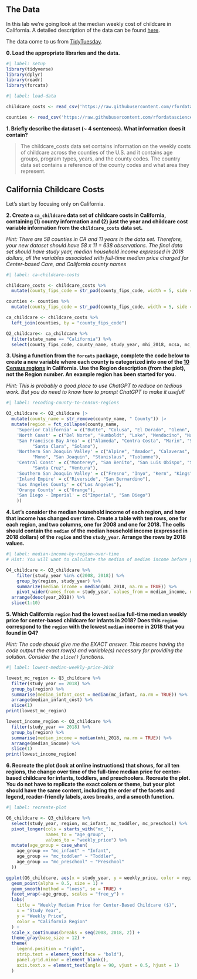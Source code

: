 ## The Data

In this lab we're going look at the median weekly cost of childcare in
California. A detailed description of the data can be found [here](https://github.com/rfordatascience/tidytuesday/blob/master/data/2023/2023-05-09/readme.md).

The data come to us from [TidyTuesday](https://github.com/rfordatascience/tidytuesday).

**0. Load the appropriate libraries and the data.**

```r
#| label: setup
library(tidyverse)
library(dplyr)
library(readr)
library(forcats)
```

```r
#| label: load-data

childcare_costs <- read_csv('https://raw.githubusercontent.com/rfordatascience/tidytuesday/master/data/2023/2023-05-09/childcare_costs.csv')

counties <- read_csv('https://raw.githubusercontent.com/rfordatascience/tidytuesday/master/data/2023/2023-05-09/counties.csv')
```

**1. Briefly describe the dataset (~ 4 sentences). What information does it contain?**

> The childcare_costs data set contains information on the weekly costs of childcare across the counties of the U.S. and it contains age groups, program types, years, and the county codes. The country data set contains a reference of the county codes and what area they represent.  

## California Childcare Costs

Let's start by focusing only on California.

**2. Create a `ca_childcare` data set of childcare costs in California, containing (1) county information and (2) just the year and childcare cost variable information from the `childcare_costs` data set.** 

*Hint: There are 58 counties in CA and 11 years in the data set. Therefore, your new dataset should have 58 x 11 = 638 observations. The final data set should have study year, median household income expressed in 2018 dollars, all the variables associated with full-time median price charged for Center-based Care, and California county names*

```r
#| label: ca-childcare-costs

childcare_costs <- childcare_costs %>%
  mutate(county_fips_code = str_pad(county_fips_code, width = 5, side = "left", pad = "0"))

counties <- counties %>%
  mutate(county_fips_code = str_pad(county_fips_code, width = 5, side = "left", pad = "0"))

ca_childcare <- childcare_costs %>%
  left_join(counties, by = "county_fips_code")

Q2_childcare<- ca_childcare %>%
  filter(state_name == "California") %>%
  select(county_fips_code, county_name, study_year, mhi_2018, mcsa, mc_infant, mc_toddler, mc_preschool)
```


**3. Using a function from the `forcats` package, complete the code below to create a new variable where each county is categorized into one of the [10 Census regions](https://census.ca.gov/regions/) in California. Use the Region description (from the plot), not the Region number. An example region has been started for you.**  

*Hint: This is probably a good place to use ChatGPT to reduce on tedious work. But you do need to know how to prompt ChatGPT to make it useful!*

```r
#| label: recoding-county-to-census-regions

Q3_childcare <- Q2_childcare |> 
  mutate(county_name = str_remove(county_name, " County")) |> 
  mutate(region = fct_collapse(county_name,
    'Superior California' = c("Butte", "Colusa", "El Dorado", "Glenn", "Lassen", "Modoc", "Nevada", "Placer", "Plumas", "Sacramento", "Shasta",   "Sierra", "Siskiyou", "Sutter", "Tehama", "Yolo", "Yuba"),
    'North Coast' = c("Del Norte", "Humboldt", "Lake", "Mendocino", "Napa", "Sonoma", "Trinity"),
    'San Francisco Bay Area' = c("Alameda", "Contra Costa", "Marin", "San Francisco", "San Mateo",
          "Santa Clara", "Solano"),
    'Northern San Joaquin Valley' = c("Alpine", "Amador", "Calaveras", "Madera", "Mariposa", "Merced", 
          "Mono", "San Joaquin", "Stanislaus", "Tuolumne"),
    'Central Coast' = c("Monterey", "San Benito", "San Luis Obispo", "Santa Barbara", 
          "Santa Cruz", "Ventura"),
    'Southern San Joaquin Valley' = c("Fresno", "Inyo", "Kern", "Kings", "Tulare"),
    'Inland Empire' = c("Riverside", "San Bernardino"),
    'Los Angeles County' = c("Los Angeles"),
    'Orange County' = c("Orange"),
    'San Diego - Imperial' = c("Imperial", "San Diego")
    ))
```


**4. Let's consider the median household income of each region, and how that income has changed over time. Create a table with ten rows, one for each region, and two columns, one for 2008 and one for 2018. The cells should contain the `median` of the median household income (expressed in 2018 dollars) of the `region` and the `study_year`. Arrange the rows by 2018 values.**

```r
#| label: median-income-by-region-over-time
# Hint: You will want to calculate the median of median income before you make columns for 2008/2018 by transforming the data

Q4_childcare <- Q3_childcare %>%
    filter(study_year %in% c(2008, 2018)) %>%
    group_by(region, study_year) %>%
    summarize(median_income = median(mhi_2018, na.rm = TRUE)) %>%
    pivot_wider(names_from = study_year, values_from = median_income, names_prefix = "year_") %>%
  arrange(desc(year_2018)) %>%
  slice(1:10)
```


**5. Which California `region` had the lowest `median` full-time median weekly price for center-based childcare for infants in 2018? Does this `region` correspond to the `region` with the lowest `median` income in 2018 that you found in Q4?**  

*Hint: The code should give me the EXACT answer. This means having the code output the exact row(s) and variable(s) necessary for providing the solution. Consider the `slice()` functions.*

```r
#| label: lowest-median-weekly-price-2018

lowest_mc_region <- Q3_childcare %>%
  filter(study_year == 2018) %>%
  group_by(region) %>%
  summarise(median_infant_cost = median(mc_infant, na.rm = TRUE)) %>%
  arrange(median_infant_cost) %>%
  slice(1)
print(lowest_mc_region)

lowest_income_region <- Q3_childcare %>%
  filter(study_year == 2018) %>%
  group_by(region) %>%
  summarise(median_income = median(mhi_2018, na.rm = TRUE)) %>%
  arrange(median_income) %>%
  slice(1)
print(lowest_income_region)

```

**6. Recreate the plot (look at online instructions) that shows, for all ten regions, the change over time of the full-time median price for center-based childcare for infants, toddlers, and preschoolers. Recreate the plot. You do not have to replicate the exact colors or theme, but your plot should have the same content, including the order of the facets and legend, reader-friendly labels, axes breaks, and a  smooth function.**


```r
#| label: recreate-plot

Q6_childcare <- Q3_childcare %>%
  select(study_year, region, mc_infant, mc_toddler, mc_preschool) %>%
  pivot_longer(cols = starts_with("mc_"),
               names_to = "age_group",
               values_to = "weekly_price") %>%
  mutate(age_group = case_when(
    age_group == "mc_infant" ~ "Infant",
    age_group == "mc_toddler" ~ "Toddler",
    age_group == "mc_preschool" ~ "Preschool"
  ))

ggplot(Q6_childcare, aes(x = study_year, y = weekly_price, color = region)) +
  geom_point(alpha = 0.5, size = 1) +
  geom_smooth(method = "loess", se = TRUE) +
  facet_wrap(~age_group, scales = "free_y") +
  labs(
    title = "Weekly Median Price for Center-Based Childcare ($)",
    x = "Study Year",
    y = "Weekly Price",
    color = "California Region"
  ) +
  scale_x_continuous(breaks = seq(2008, 2018, 2)) +
  theme_gray(base_size = 12) +
  theme(
    legend.position = "right",
    strip.text = element_text(face = "bold"),
    panel.grid.minor = element_blank(),
    axis.text.x = element_text(angle = 90, vjust = 0.5, hjust = 1) 
  )
  
```


